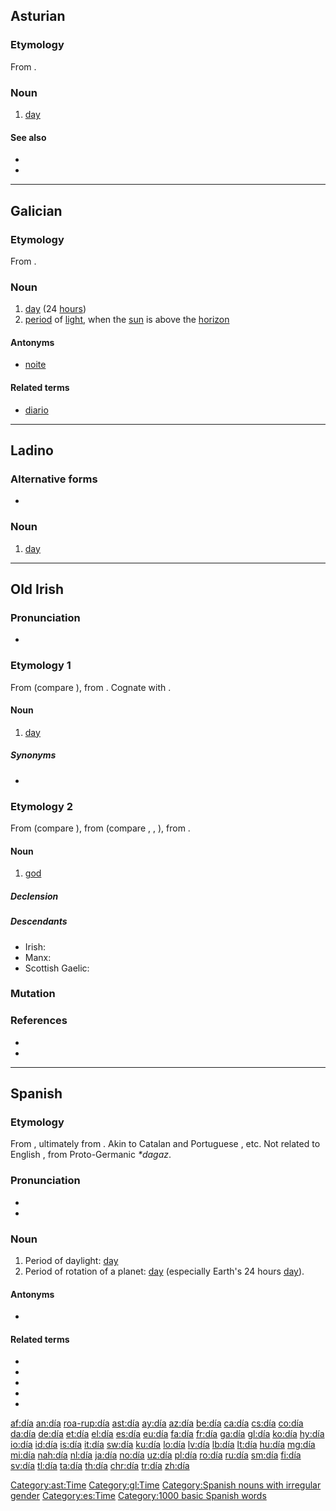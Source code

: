 {{DEFAULTSORT:dia}}
{{also|Appendix:Variations of "dia"}}
==Asturian==

===Etymology===
From {{etyl|la|ast}} {{m|la|diēs||day}}.

===Noun===
{{ast-noun|m|díes}}

# [[day]]

====See also====
* {{l|ast|nueche}}
* {{l|ast|xornada}}

[[Category:ast:Time]]

----

==Galician==

===Etymology===
From {{etyl|la|gl}} {{m|la|diēs||day}}.

===Noun===
{{gl-noun|m}}

# [[day]] (24 [[hour]]s)
# [[period]] of [[light]], when the [[sun]] is above the [[horizon]]

====Antonyms====
* {{sense|period of light}} [[noite]]

====Related terms====
* [[diario]]

[[Category:gl:Time]]

----

==Ladino==

===Alternative forms===
* {{l|lad|diya|sc=Latn}}

===Noun===
{{lad-noun|l|g=m}}

# [[day]]

----

==Old Irish==

===Pronunciation===
* {{IPA|/dʲiːa̯/|lang=sga}}

===Etymology 1===
From {{inh|sga|cel-pro|*dīyos}} (compare {{cog|cy|dydd}}), from {{inh|sga|ine-pro|*dyew-}}. Cognate with {{cog|la|diēs}}.

====Noun====
{{head|sga|noun|dative singular|díu}}<!--gender is probably masculine but as it's only used in fixed expressions it isn't possible to say for sure-->

# [[day]]

=====Synonyms=====
* {{l|sga|lá}}

===Etymology 2===
From {{inh|sga|cel-pro|*dēwos}} (compare {{cog|cy|duw}}), from {{inh|sga|ine-pro|*deywós}} (compare {{cog|sa|देव|tr=devá}}, {{cog|la|deus}}, {{cog|ang|Tīw||Germanic god of heroic glory}}), from {{inh|sga|ine-pro|*dyew-||to shine}}.

====Noun====
{{sga-noun|m|dé|dé}}

# [[god]]

=====Declension=====
{{sga-decl-o-masc|gs=dé|ap=deu|dp=déib}}

=====Descendants=====
* Irish: {{l|ga|dia}}
* Manx: {{l|gv|jee}}
* Scottish Gaelic: {{l|gd|dia}}

===Mutation===
{{sga-mutation|d|ía}}

===References===
* {{R:DIL|15847|head=2 día (‘god’)}}
* {{R:DIL|15848|head=3 día (‘day’)}}

----

==Spanish==
{{phrasebook|es}}
===Etymology===
From {{etyl|la|es}} {{m|la|diēs||day}}, ultimately from {{etyl|ine-pro|es}} {{m|ine-pro|*dyew-||heaven, sky; to shine}}. Akin to Catalan and Portuguese {{m|pt|dia}}, etc. Not related to English {{m|en|day}}, from Proto-Germanic ''*dagaz''.

===Pronunciation===
* {{IPA|/ˈdi.a/|lang=es}}
* {{rhymes|ia|lang=es}}

===Noun===
{{es-noun|m}}

# Period of daylight: [[day]]
# Period of rotation of a planet: [[day]] (especially Earth's 24 hours [[day]]).

====Antonyms====
* {{l|es|noche|g=f}}

====Related terms====
* {{l|es|cotidiano}}
* {{l|es|diario}}
* {{l|es|diurno}}
* {{l|es|mediodía|g=m}}
* {{l|es|buenos días}}

[[Category:Spanish nouns with irregular gender]]
[[Category:es:Time]]
[[Category:1000 basic Spanish words]]

[[af:día]]
[[an:día]]
[[roa-rup:día]]
[[ast:día]]
[[ay:día]]
[[az:día]]
[[be:día]]
[[ca:día]]
[[cs:día]]
[[co:día]]
[[da:día]]
[[de:día]]
[[et:día]]
[[el:día]]
[[es:día]]
[[eu:día]]
[[fa:día]]
[[fr:día]]
[[ga:día]]
[[gl:día]]
[[ko:día]]
[[hy:día]]
[[io:día]]
[[id:día]]
[[is:día]]
[[it:día]]
[[sw:día]]
[[ku:día]]
[[lo:día]]
[[lv:día]]
[[lb:día]]
[[lt:día]]
[[hu:día]]
[[mg:día]]
[[mi:día]]
[[nah:día]]
[[nl:día]]
[[ja:día]]
[[no:día]]
[[uz:día]]
[[pl:día]]
[[ro:día]]
[[ru:día]]
[[sm:día]]
[[fi:día]]
[[sv:día]]
[[tl:día]]
[[ta:día]]
[[th:día]]
[[chr:día]]
[[tr:día]]
[[zh:día]]